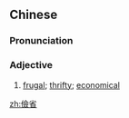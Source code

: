 {{also|俭省}}
==Chinese==
{{zh-forms|s=俭省}}

===Pronunciation===
{{zh-pron
|m=jiǎnshěng
|cat=a
}}

===Adjective===
{{zh-adj}}

# [[frugal]]; [[thrifty]]; [[economical]]

[[zh:儉省]]